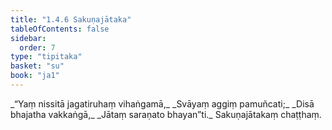 ```yaml
---
title: "1.4.6 Sakuṇajātaka"
tableOfContents: false
sidebar:
  order: 7
type: "tipitaka"
basket: "su"
book: "ja1"
---
```



<DynamicBreadcrumb />

<Division number="36" book="ja1" bookNo="22" page="9">

<Paragraph number="78" type="verses" book="ja1">
_“Yaṃ nissitā jagatiruhaṃ vihaṅgamā,_  
_Svāyaṃ aggiṃ pamuñcati;_  
_Disā bhajatha vakkaṅgā,_  
_Jātaṃ saraṇato bhayan”ti._  


</Paragraph>
</Division>

<Paragraph number="79" type="center" book="ja1">
Sakuṇajātakaṃ chaṭṭhaṃ.
</Paragraph>